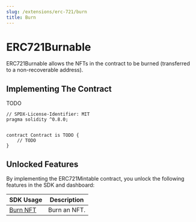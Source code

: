 ---
slug: /extensions/erc-721/burn
title: Burn
---


# ERC721Burnable

ERC721Burnable allows the NFTs in the contract to be burned (transferred to a non-recoverable address).

## Implementing The Contract

TODO

```solidity
// SPDX-License-Identifier: MIT
pragma solidity ^0.8.0;


contract Contract is TODO {
    // TODO
}
```

## Unlocked Features

By implementing the ERC721Mintable contract, you unlock the following features in the SDK and dashboard:

| SDK Usage                                                                   | Description  |
| --------------------------------------------------------------------------- | ------------ |
| [Burn NFT](/sdk/interacting-with-contracts/erc721/erc721burnable#burn-nfts) | Burn an NFT. |
